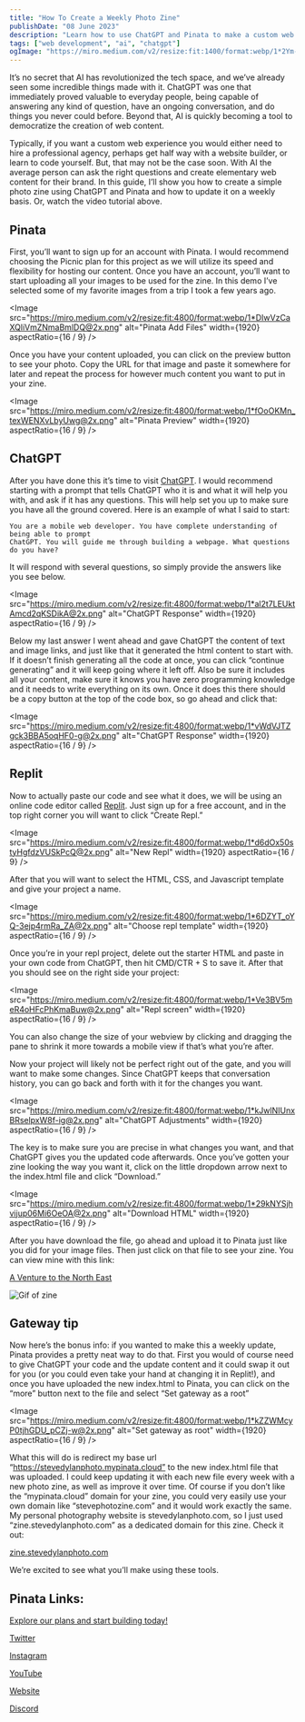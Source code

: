 ```yaml
---
title: "How To Create a Weekly Photo Zine"
publishDate: "08 June 2023"
description: "Learn how to use ChatGPT and Pinata to make a custom web photo zine with zero developer experience"
tags: ["web development", "ai", "chatgpt"]
ogImage: "https://miro.medium.com/v2/resize:fit:1400/format:webp/1*2Ym-4FvWAD65UiaTVZ67uA@2x.png"
---
```



<OutLinkButton
	link="https://medium.com/pinata/how-to-create-a-weekly-photo-zine-9f592e7a5ae2"
	site="Medium"
	image={medium}
/>

It’s no secret that AI has revolutionized the tech space, and we’ve already seen some incredible things made with it. ChatGPT was one that immediately proved valuable to everyday people, being capable of answering any kind of question, have an ongoing conversation, and do things you never could before. Beyond that, AI is quickly becoming a tool to democratize the creation of web content.

<YouTube id="3_5jdgiCrXI" />

Typically, if you want a custom web experience you would either need to hire a professional agency, perhaps get half way with a website builder, or learn to code yourself. But, that may not be the case soon. With AI the average person can ask the right questions and create elementary web content for their brand. In this guide, I’ll show you how to create a simple photo zine using ChatGPT and Pinata and how to update it on a weekly basis. Or, watch the video tutorial above.

## Pinata

First, you’ll want to sign up for an account with Pinata. I would recommend choosing the Picnic plan for this project as we will utilize its speed and flexibility for hosting our content. Once you have an account, you’ll want to start uploading all your images to be used for the zine. In this demo I’ve selected some of my favorite images from a trip I took a few years ago.

<Image
	src="https://miro.medium.com/v2/resize:fit:4800/format:webp/1*DIwVzCaXQliVmZNmaBmlDQ@2x.png"
	alt="Pinata Add Files"
	width={1920}
	aspectRatio={16 / 9}
/>

Once you have your content uploaded, you can click on the preview button to see your photo. Copy the URL for that image and paste it somewhere for later and repeat the process for however much content you want to put in your zine.

<Image
	src="https://miro.medium.com/v2/resize:fit:4800/format:webp/1*fOoOKMn_texWENXvLbyUwg@2x.png"
	alt="Pinata Preview"
	width={1920}
	aspectRatio={16 / 9}
/>

## ChatGPT

After you have done this it’s time to visit [ChatGPT](https://chat.openai.com). I would recommend starting with a prompt that tells ChatGPT who it is and what it will help you with, and ask if it has any questions. This will help set you up to make sure you have all the ground covered. Here is an example of what I said to start:

```
You are a mobile web developer. You have complete understanding of being able to prompt
ChatGPT. You will guide me through building a webpage. What questions do you have?
```

It will respond with several questions, so simply provide the answers like you see below.

<Image
	src="https://miro.medium.com/v2/resize:fit:4800/format:webp/1*al2t7LEUktAmcd2qKSDikA@2x.png"
	alt="ChatGPT Response"
	width={1920}
	aspectRatio={16 / 9}
/>

Below my last answer I went ahead and gave ChatGPT the content of text and image links, and just like that it generated the html content to start with. If it doesn’t finish generating all the code at once, you can click “continue generating” and it will keep going where it left off. Also be sure it includes all your content, make sure it knows you have zero programming knowledge and it needs to write everything on its own. Once it does this there should be a copy button at the top of the code box, so go ahead and click that:

<Image
	src="https://miro.medium.com/v2/resize:fit:4800/format:webp/1*vWdVJTZgck3BBA5oqHF0-g@2x.png"
	alt="ChatGPT Response"
	width={1920}
	aspectRatio={16 / 9}
/>

## Replit

Now to actually paste our code and see what it does, we will be using an online code editor called [Replit](https://replit.com). Just sign up for a free account, and in the top right corner you will want to click “Create Repl.”

<Image
	src="https://miro.medium.com/v2/resize:fit:4800/format:webp/1*d6dOx50styHgfdzVUSkPcQ@2x.png"
	alt="New Repl"
	width={1920}
	aspectRatio={16 / 9}
/>

After that you will want to select the HTML, CSS, and Javascript template and give your project a name.

<Image
	src="https://miro.medium.com/v2/resize:fit:4800/format:webp/1*6DZYT_oYQ-3ejp4rmRa_ZA@2x.png"
	alt="Choose repl template"
	width={1920}
	aspectRatio={16 / 9}
/>

Once you’re in your repl project, delete out the starter HTML and paste in your own code from ChatGPT, then hit CMD/CTR + S to save it. After that you should see on the right side your project:

<Image
	src="https://miro.medium.com/v2/resize:fit:4800/format:webp/1*Ve3BV5meR4oHFcPhKmaBuw@2x.png"
	alt="Repl screen"
	width={1920}
	aspectRatio={16 / 9}
/>

You can also change the size of your webview by clicking and dragging the pane to shrink it more towards a mobile view if that’s what you’re after.

Now your project will likely not be perfect right out of the gate, and you will want to make some changes. Since ChatGPT keeps that conversation history, you can go back and forth with it for the changes you want.

<Image
	src="https://miro.medium.com/v2/resize:fit:4800/format:webp/1*kJwlNIUnxBRselpxW8f-ig@2x.png"
	alt="ChatGPT Adjustments"
	width={1920}
	aspectRatio={16 / 9}
/>

The key is to make sure you are precise in what changes you want, and that ChatGPT gives you the updated code afterwards. Once you’ve gotten your zine looking the way you want it, click on the little dropdown arrow next to the index.html file and click “Download.”

<Image
	src="https://miro.medium.com/v2/resize:fit:4800/format:webp/1*29kNYSjhvijup06Mi6OeOA@2x.png"
	alt="Download HTML"
	width={1920}
	aspectRatio={16 / 9}
/>

After you have download the file, go ahead and upload it to Pinata just like you did for your image files. Then just click on that file to see your zine. You can view mine with this link:

[A Venture to the North East](https://stevedylanphoto.mypinata.cloud/ipfs/QmWAUQfKhJ19kZqcJLP6nPbHFRToiaFquGJ71gJEA4cRVT)

![Gif of zine](https://miro.medium.com/v2/resize:fit:1124/1*3XuUbuzy-CZAB-78TR-tTQ.gif)

## Gateway tip

Now here’s the bonus info: if you wanted to make this a weekly update, Pinata provides a pretty neat way to do that. First you would of course need to give ChatGPT your code and the update content and it could swap it out for you (or you could even take your hand at changing it in Replit!), and once you have uploaded the new index.html to Pinata, you can click on the “more” button next to the file and select “Set gateway as a root”

<Image
	src="https://miro.medium.com/v2/resize:fit:4800/format:webp/1*kZZWMcyP0tjhGDU_pCZj-w@2x.png"
	alt="Set gateway as root"
	width={1920}
	aspectRatio={16 / 9}
/>

What this will do is redirect my base url “https://stevedylanphoto.mypinata.cloud” to the new index.html file that was uploaded. I could keep updating it with each new file every week with a new photo zine, as well as improve it over time. Of course if you don’t like the “mypinata.cloud” domain for your zine, you could very easily use your own domain like “stevephotozine.com” and it would work exactly the same. My personal photography website is stevedylanphoto.com, so I just used “zine.stevedylanphoto.com” as a dedicated domain for this zine. Check it out:

[zine.stevedylanphoto.com](https://zine.stevedylanphoto.com)

We’re excited to see what you’ll make using these tools.

## Pinata Links:

[Explore our plans and start building today!](https://www.pinata.cloud/pricing?utm_source=medium&utm_medium=referral&utm_campaign=photo_zine_blog)

[Twitter](https://twitter.com/pinatacloud)

[Instagram](https://www.linkedin.com/company/pinatacloud)

[YouTube](https://www.youtube.com/c/Pinatacloud)

[Website](https://www.pinata.cloud/)

[Discord](https://discord.gg/pinata)
